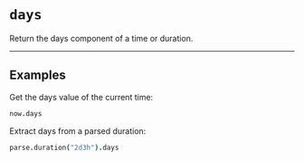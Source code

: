 # `days`

Return the days component of a time or duration.

---

## Examples

Get the days value of the current time:

```coffee
now.days
```

Extract days from a parsed duration:

```coffee
parse.duration("2d3h").days
```
